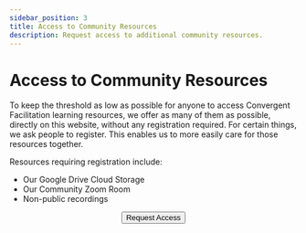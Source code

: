 ```yaml
---
sidebar_position: 3
title: Access to Community Resources
description: Request access to additional community resources.
---
```


# Access to Community Resources

To keep the threshold as low as possible for anyone to access Convergent Facilitation learning resources, we offer as many of them as possible, directly on this website, without any registration required. For certain things, we ask people to register. This enables us to more easily care for those resources together.

Resources requiring registration include:
- Our Google Drive Cloud Storage
- Our Community Zoom Room
- Non-public recordings

<center>
  <a href="https://docs.google.com/forms/d/e/1FAIpQLSfHli8SXV-BJMplkPiO3QpIoUW7JZ22AHyFij6QRUtSWr-8TA/viewform?usp=sf_link"> 
    <button className="button button--primary" type="submit">
      Request Access
    </button>
  </a>
</center>


